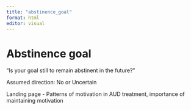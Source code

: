 ```yaml
---
title: "abstinence_goal"
format: html
editor: visual
---
```


# **Abstinence goal**

"Is your goal still to remain abstinent in the future?"

Assumed direction: No or Uncertain

Landing page - Patterns of motivation in AUD treatment, importance of maintaining motivation
